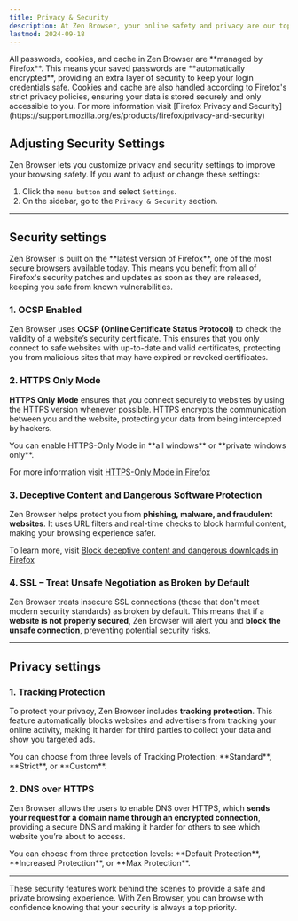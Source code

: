 ```yaml
---
title: Privacy & Security
description: At Zen Browser, your online safety and privacy are our top priorities. We've implemented a range of security features to ensure you're protected while browsing.
lastmod: 2024-09-18
---
```


<Callout title="Password, Cookies, and Cache Management">
All passwords, cookies, and cache in Zen Browser are **managed by Firefox**. This means your saved passwords are **automatically encrypted**, providing an extra layer of security to keep your login credentials safe. Cookies and cache are also handled according to Firefox's strict privacy policies, ensuring your data is stored securely and only accessible to you.
For more information visit [Firefox Privacy and Security](https://support.mozilla.org/es/products/firefox/privacy-and-security)
</Callout>

## Adjusting Security Settings

Zen Browser lets you customize privacy and security settings to improve your browsing safety. If you want to adjust or change these settings:

1. Click the `menu button` and select `Settings`.
2. On the sidebar, go to the `Privacy & Security` section.

---

## Security settings

<Callout type="info" title="Latest Firefox Version">
Zen Browser is built on the **latest version of Firefox**, one of the most secure browsers available today. This means you benefit from all of Firefox's security patches and updates as soon as they are released, keeping you safe from known vulnerabilities.
</Callout>

### 1. OCSP Enabled

Zen Browser uses **OCSP (Online Certificate Status Protocol)** to check the validity of a website’s security certificate. This ensures that you only connect to safe websites with up-to-date and valid certificates, protecting you from malicious sites that may have expired or revoked certificates.

### 2. HTTPS Only Mode

**HTTPS Only Mode** ensures that you connect securely to websites by using the HTTPS version whenever possible. HTTPS encrypts the communication between you and the website, protecting your data from being intercepted by hackers.

<Callout type="info">
You can enable HTTPS-Only Mode in **all windows** or **private windows only**.
</Callout>

For more information visit [HTTPS-Only Mode in Firefox](https://support.mozilla.org/en-US/kb/https-only-prefs)

### 3. Deceptive Content and Dangerous Software Protection

Zen Browser helps protect you from **phishing, malware, and fraudulent websites**. It uses URL filters and real-time checks to block harmful content, making your browsing experience safer.

To learn more, visit [Block deceptive content and dangerous downloads in Firefox](https://support.mozilla.org/en-US/kb/block-deceptive-content-and-dangerous-downloads-firefox)

### 4. SSL – Treat Unsafe Negotiation as Broken by Default

Zen Browser treats insecure SSL connections (those that don't meet modern security standards) as broken by default. This means that if a **website is not properly secured**, Zen Browser will alert you and **block the unsafe connection**, preventing potential security risks.

---

## Privacy settings

### 1. Tracking Protection

To protect your privacy, Zen Browser includes **tracking protection**. This feature automatically blocks websites and advertisers from tracking your online activity, making it harder for third parties to collect your data and show you targeted ads.

<Callout type="info">
You can choose from three levels of Tracking Protection: **Standard**, **Strict**, or **Custom**.
</Callout>

### 2. DNS over HTTPS

Zen Browser allows the users to enable DNS over HTTPS, which **sends your request for a domain name through an encrypted connection**, providing a secure DNS and making it harder for others to see which website you’re about to access.

<Callout type="info">
You can choose from three protection levels: **Default Protection**, **Increased Protection**, or **Max Protection**.
</Callout>

---

These security features work behind the scenes to provide a safe and private browsing experience. With Zen Browser, you can browse with confidence knowing that your security is always a top priority.
